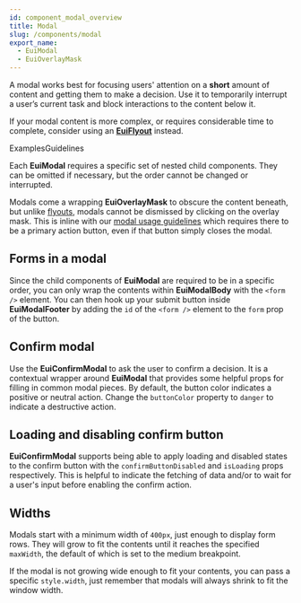 ```yaml
---
id: component_modal_overview
title: Modal
slug: /components/modal
export_name:
  - EuiModal
  - EuiOverlayMask
---
```


A modal works best for focusing users' attention on a **short** amount of content and getting them to make a decision.
Use it to temporarily interrupt a user’s current task and block interactions to the content below it.

If your modal content is more complex, or requires considerable time to complete,
consider using an [**EuiFlyout**](#/layout/flyout) instead.

ExamplesGuidelines

Each **EuiModal** requires a specific set of nested child components.
They can be omitted if necessary, but the order cannot be changed or interrupted.

Modals come a wrapping **EuiOverlayMask** to obscure the content beneath, but unlike [flyouts](#/layout/flyout),
modals cannot be dismissed by clicking on the overlay mask. This is inline with
our [modal usage guidelines](#/layout/modal/guidelines) which requires there to be a primary action button,
even if that button simply closes the modal.

## Forms in a modal

Since the child components of **EuiModal** are required to be in a specific order, you can only wrap the contents
within **EuiModalBody** with the `<form />` element. You can then hook up your submit button inside **EuiModalFooter**
by adding the `id` of the `<form />` element to the `form` prop of the button.

## Confirm modal

Use the **EuiConfirmModal** to ask the user to confirm a decision. It is a contextual wrapper around **EuiModal**
that provides some helpful props for filling in common modal pieces. By default, the button color indicates a positive
or neutral action. Change the `buttonColor` property to `danger` to indicate a destructive action.

## Loading and disabling confirm button

**EuiConfirmModal** supports being able to apply loading and disabled states to the confirm button
with the `confirmButtonDisabled` and `isLoading` props respectively. This is helpful to indicate the fetching
of data and/or to wait for a user's input before enabling the confirm action.

## Widths

Modals start with a minimum width of `400px`, just enough to display form rows. They will grow to fit the contents
until it reaches the specified `maxWidth`, the default of which is set to the medium breakpoint.

If the modal is not growing wide enough to fit your contents, you can pass a specific `style.width`,
just remember that modals will always shrink to fit the window width.
